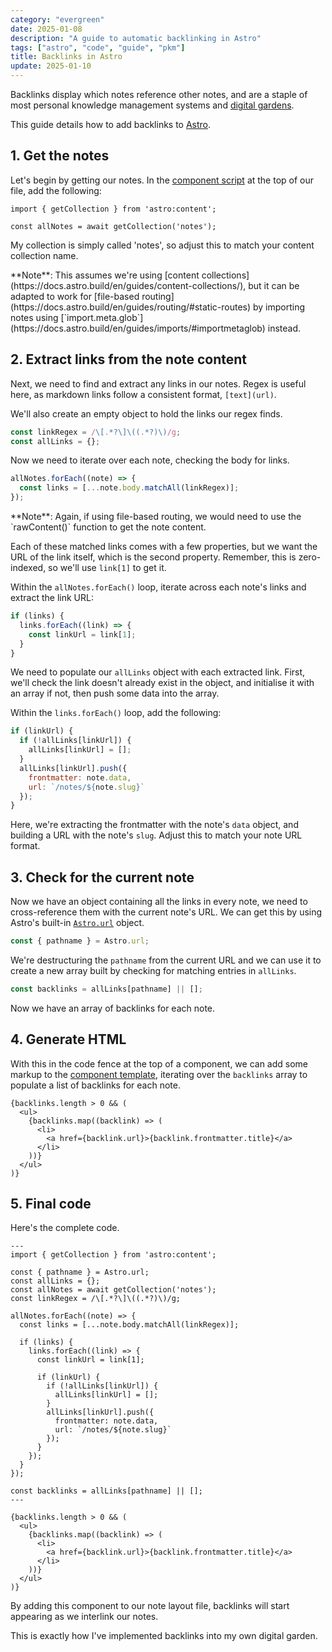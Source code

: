 ```yaml
---
category: "evergreen"
date: 2025-01-08
description: "A guide to automatic backlinking in Astro"
tags: ["astro", "code", "guide", "pkm"]
title: Backlinks in Astro
update: 2025-01-10
---
```


Backlinks display which notes reference other notes, and are a staple of most personal knowledge management systems and [digital gardens](/notes/digital-garden).

This guide details how to add backlinks to [Astro](https://astro.build).

## 1. Get the notes

Let's begin by getting our notes. In the [component script](https://docs.astro.build/en/basics/astro-components/#the-component-script) at the top of our file, add the following:

```astro
import { getCollection } from 'astro:content';

const allNotes = await getCollection('notes');
```

My collection is simply called 'notes', so adjust this to match your content collection name.

<Callout>
  **Note**: This assumes we're using [content collections](https://docs.astro.build/en/guides/content-collections/), but it can be adapted to work for [file-based routing](https://docs.astro.build/en/guides/routing/#static-routes) by importing notes using [`import.meta.glob`](https://docs.astro.build/en/guides/imports/#importmetaglob) instead.
</Callout>

## 2. Extract links from the note content

Next, we need to find and extract any links in our notes. Regex is useful here, as markdown links follow a consistent format, `[text](url)`.

We'll also create an empty object to hold the links our regex finds.

```js
const linkRegex = /\[.*?\]\((.*?)\)/g;
const allLinks = {};
```

Now we need to iterate over each note, checking the body for links.

```js
allNotes.forEach((note) => {
  const links = [...note.body.matchAll(linkRegex)];
});
```

<Callout>
  **Note**: Again, if using file-based routing, we would need to use the `rawContent()` function to get the note content.
</Callout>

Each of these matched links comes with a few properties, but we want the URL of the link itself, which is the second property. Remember, this is zero-indexed, so we'll use `link[1]` to get it.

Within the `allNotes.forEach()` loop, iterate across each note's links and extract the link URL:

```js
if (links) {
  links.forEach((link) => {
    const linkUrl = link[1];
  }
}
```

We need to populate our `allLinks` object with each extracted link. First, we'll check the link doesn't already exist in the object, and initialise it with an array if not, then push some data into the array.

Within the `links.forEach()` loop, add the following:

```js
if (linkUrl) {
  if (!allLinks[linkUrl]) {
    allLinks[linkUrl] = [];
  }
  allLinks[linkUrl].push({
    frontmatter: note.data,
    url: `/notes/${note.slug}`
  });
}
```

Here, we're extracting the frontmatter with the note's `data` object, and building a URL with the note's `slug`. Adjust this to match your note URL format.

## 3. Check for the current note

Now we have an object containing all the links in every note, we need to cross-reference them with the current note's URL. We can get this by using Astro's built-in [`Astro.url`](https://docs.astro.build/en/reference/api-reference/#url) object.

```js
const { pathname } = Astro.url;
```

We're destructuring the `pathname` from the current URL and we can use it to create a new array built by checking for matching entries in `allLinks`.

```js
const backlinks = allLinks[pathname] || [];
```

Now we have an array of backlinks for each note.

## 4. Generate HTML

With this in the code fence at the top of a component, we can add some markup to the [component template](https://docs.astro.build/en/basics/astro-components/#the-component-template), iterating over the `backlinks` array to populate a list of backlinks for each note.

```astro
{backlinks.length > 0 && (
  <ul>
    {backlinks.map((backlink) => (
      <li>
        <a href={backlink.url}>{backlink.frontmatter.title}</a>
      </li>
    ))}
  </ul>
)}
```

## 5. Final code

Here's the complete code.

```astro
---
import { getCollection } from 'astro:content';

const { pathname } = Astro.url;
const allLinks = {};
const allNotes = await getCollection('notes');
const linkRegex = /\[.*?\]\((.*?)\)/g;

allNotes.forEach((note) => {
  const links = [...note.body.matchAll(linkRegex)];
  
  if (links) {
    links.forEach((link) => {
      const linkUrl = link[1];

      if (linkUrl) {
        if (!allLinks[linkUrl]) {
          allLinks[linkUrl] = [];
        }
        allLinks[linkUrl].push({
          frontmatter: note.data,
          url: `/notes/${note.slug}`
        });
      }
    });
  }
});

const backlinks = allLinks[pathname] || [];
---

{backlinks.length > 0 && (
  <ul>
    {backlinks.map((backlink) => (
      <li>
        <a href={backlink.url}>{backlink.frontmatter.title}</a>
      </li>
    ))}
  </ul>
)}
```

By adding this component to our note layout file, backlinks will start appearing as we interlink our notes.

This is exactly how I've implemented backlinks into my own digital garden.
